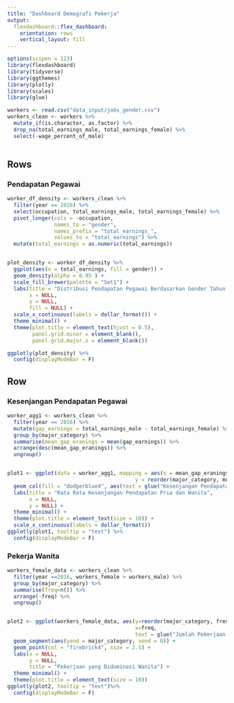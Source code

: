 ```yaml
---
title: "Dashboard Demografi Pekerja"
output: 
  flexdashboard::flex_dashboard:
    orientation: rows
    vertical_layout: fill
---
```


```r
options(scipen = 123)
library(flexdashboard)
library(tidyverse)
library(ggthemes)
library(plotly)
library(scales)
library(glue)
```



```r
workers <- read.csv("data_input/jobs_gender.csv")
workers_clean <- workers %>% 
  mutate_if(is.character, as.factor) %>% 
  drop_na(total_earnings_male, total_earnings_female) %>% 
  select(-wage_percent_of_male)
  
```


Rows {data-length=500}
-----------------------------------------------------------------------

### Pendapatan Pegawai

```r
worker_df_density <- workers_clean %>% 
  filter(year == 2016) %>% 
  select(occupation, total_earnings_male, total_earnings_female) %>%
  pivot_longer(cols = -occupation, 
               names_to = "gender",
               names_prefix = "total_earnings_", 
               values_to = "total_earnings") %>% 
  mutate(total_earnings = as.numeric(total_earnings))


plot_density <- worker_df_density %>% 
  ggplot(aes(x = total_earnings, fill = gender)) +
  geom_density(alpha = 0.95 ) +
  scale_fill_brewer(palette = "Set1") +
  labs(title = "Distribusi Pendapatan Pegawai Berdasarkan Gender Tahun 2016", 
       x = NULL, 
       y = NULL, 
       fill = NULL) +
  scale_x_continuous(labels = dollar_format()) +
  theme_minimal() +
  theme(plot.title = element_text(hjust = 0.5), 
        panel.grid.minor = element_blank(),
        panel.grid.major.x = element_blank())

ggplotly(plot_density) %>% 
  config(displayModeBar = F)


```

Row {data-width=350}
-----------------------------------------------------------------------

### Kesenjangan Pendapatan Pegawai

```r
worker_agg1 <- workers_clean %>% 
  filter(year == 2016) %>% 
  mutate(gap_earnings = total_earnings_male - total_earnings_female) %>% 
  group_by(major_category) %>% 
  summarise(mean_gap_eranings = mean(gap_earnings)) %>% 
  arrange(desc(mean_gap_eranings)) %>% 
  ungroup() 


plot1 <- ggplot(data = worker_agg1, mapping = aes(x = mean_gap_eranings, 
                                         y = reorder(major_category, mean_gap_eranings))) +
  geom_col(fill = "dodgerblue4", aes(text = glue("Kesenjangan Pendapatan :${round(mean_gap_eranings,2) }"))) +
  labs(title = "Rata Rata Kesenjangan Pendapatan Pria dan Wanita",
       x = NULL,
       y = NULL) +
  theme_minimal() +
  theme(plot.title = element_text(size = 10)) +
  scale_x_continuous(labels = dollar_format())
ggplotly(plot1, tooltip = "text") %>% 
  config(displayModeBar = F)

```

### Pekerja Wanita


```r
workers_female_data <- workers_clean %>% 
  filter(year ==2016, workers_female > workers_male) %>% 
  group_by(major_category) %>% 
  summarise(freq=n()) %>%
  arrange(-freq) %>% 
  ungroup()


plot2 <- ggplot(workers_female_data, aes(y=reorder(major_category, freq),
                                         x=freq, 
                                         text = glue("Jumlah Pekerjaan: {freq}"))) +
  geom_segment(aes(yend = major_category, xend = 0)) +
  geom_point(col = "firebrick4", size = 2.5) +
  labs(x = NULL, 
       y = NULL,
       title = "Pekerjaan yang Didominasi Wanita") + 
  theme_minimal() +
  theme(plot.title = element_text(size = 10))
ggplotly(plot2, tooltip = "text")%>% 
  config(displayModeBar = F)
```

